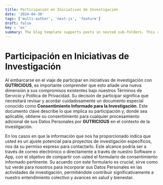 ```yaml
---
title: Participación en Iniciativas de Investigación
date: '2024-04-30'
tags: ['multi-author', 'next-js', 'feature']
draft: false
key : 'es'
summary: The blog template supports posts in nested sub-folders. This can be used to group posts of similar content e.g. a multi-part course.
---
```


# Participación en Iniciativas de Investigación

Al embarcarse en el viaje de participar en iniciativas de investigación con **GUTRICIOUS**, es importante comprender que esto añade una nueva dimensión a sus compromisos existentes bajo nuestros Términos de Servicio y Política de Privacidad. Su decisión de participar significa que necesitará revisar y acordar cuidadosamente un documento especial conocido como **Consentimiento Informado para la Investigación**. Este documento clave describe lo que implica su participación y, donde sea aplicable, obtiene su consentimiento para cualquier procesamiento adicional de sus Datos Personales por **GUTRICIOUS** en el contexto de la investigación.

En los casos en que la información que nos ha proporcionado indica que usted es un ajuste potencial para proyectos de investigación específicos, nos da su permiso expreso para contactarlo. Este alcance podría ser a través de correo electrónico o directamente a través de nuestro Software o App, con el objetivo de compartir con usted el formulario de consentimiento informado pertinente. Su acuerdo con este formulario es crucial; sirve como luz verde para nosotros para incorporar sus Datos Personales en las actividades de investigación, permitiéndole contribuir significativamente a nuestro entendimiento colectivo y avances en salud y bienestar.
